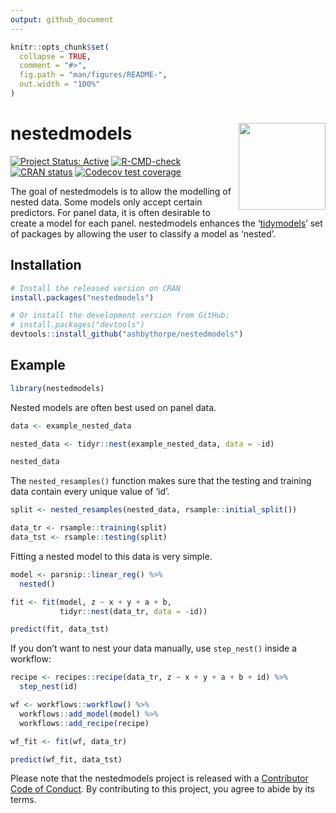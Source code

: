 ```yaml
---
output: github_document
---
```


<!-- README.md is generated from README.Rmd. Please edit that file -->

```r
knitr::opts_chunk$set(
  collapse = TRUE,
  comment = "#>",
  fig.path = "man/figures/README-",
  out.width = "100%"
)
```

# nestedmodels <img src="man/figures/logo.png" align="right" height="139" />

<!-- badges: start -->
[![Project Status: Active](https://www.repostatus.org/badges/latest/active.svg)](https://www.repostatus.org/#active)
[![R-CMD-check](https://github.com/ashbythorpe/nestedmodels/actions/workflows/R-CMD-check.yaml/badge.svg)](https://github.com/ashbythorpe/nestedmodels/actions/workflows/R-CMD-check.yaml)
[![CRAN status](https://www.r-pkg.org/badges/version/nestedmodels)](https://CRAN.R-project.org/package=nestedmodels)
[![Codecov test coverage](https://codecov.io/gh/ashbythorpe/nestedmodels/branch/main/graph/badge.svg)](https://app.codecov.io/gh/ashbythorpe/nestedmodels?branch=main)
<!-- badges: end -->

The goal of nestedmodels is to allow the modelling of nested data.
Some models only accept certain predictors. For panel data, it is often desirable to create a model for each panel. nestedmodels enhances the '[tidymodels](https://www.tidymodels.org/)' set of packages by allowing the user to classify a model as 'nested'.

## Installation

``` r
# Install the released version on CRAN
install.packages("nestedmodels")

# Or install the development version from GitHub:
# install.packages("devtools")
devtools::install_github("ashbythorpe/nestedmodels")
```

## Example

```r
library(nestedmodels)
```

Nested models are often best used on panel data.

```r
data <- example_nested_data

nested_data <- tidyr::nest(example_nested_data, data = -id)

nested_data
```

The `nested_resamples()` function makes sure that the testing and training data
contain every unique value of 'id'.

```r
split <- nested_resamples(nested_data, rsample::initial_split())

data_tr <- rsample::training(split)
data_tst <- rsample::testing(split)
```

Fitting a nested model to this data is very simple.

```r
model <- parsnip::linear_reg() %>%
  nested()

fit <- fit(model, z ~ x + y + a + b, 
           tidyr::nest(data_tr, data = -id))

predict(fit, data_tst)
```

If you don't want to nest your data manually, use `step_nest()` inside a workflow:

```r
recipe <- recipes::recipe(data_tr, z ~ x + y + a + b + id) %>%
  step_nest(id)

wf <- workflows::workflow() %>%
  workflows::add_model(model) %>%
  workflows::add_recipe(recipe)

wf_fit <- fit(wf, data_tr)

predict(wf_fit, data_tst)
```

Please note that the nestedmodels project is released with a [Contributor Code of Conduct](https://ashbythorpe.github.io/nestedmodels/CODE_OF_CONDUCT.html). By contributing to this project, you agree to abide by its terms.
